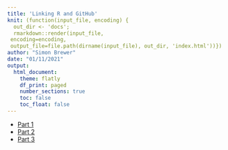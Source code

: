 ```yaml
---
title: 'Linking R and GitHub'
knit: (function(input_file, encoding) {
  out_dir <- 'docs';
  rmarkdown::render(input_file,
 encoding=encoding,
 output_file=file.path(dirname(input_file), out_dir, 'index.html'))})
author: "Simon Brewer"
date: "01/11/2021"
output:
  html_document:
    theme: flatly
    df_print: paged
    number_sections: true
    toc: false
    toc_float: false
---
```



- [Part 1][gog_part1]
- [Part 2][gog_part2]
- [Part 3][gog_part3]

[gog_part1]: https://simonbrewer.github.io/grumpyoldgit/gog_part1.html
[gog_part2]: https://simonbrewer.github.io/grumpyoldgit/gog_part2.html
[gog_part3]: https://simonbrewer.github.io/grumpyoldgit/gog_part3.html


